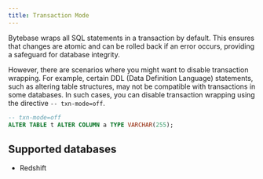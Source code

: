 ```yaml
---
title: Transaction Mode
---
```


Bytebase wraps all SQL statements in a transaction by default. This ensures that changes are atomic and can be rolled back if an error occurs, providing a safeguard for database integrity.

However, there are scenarios where you might want to disable transaction wrapping. For example, certain DDL (Data Definition Language) statements, such as altering table structures, may not be compatible with transactions in some databases. In such cases, you can disable transaction wrapping using the directive `-- txn-mode=off`.
```sql
-- txn-mode=off
ALTER TABLE t ALTER COLUMN a TYPE VARCHAR(255);
```

## Supported databases

- Redshift
